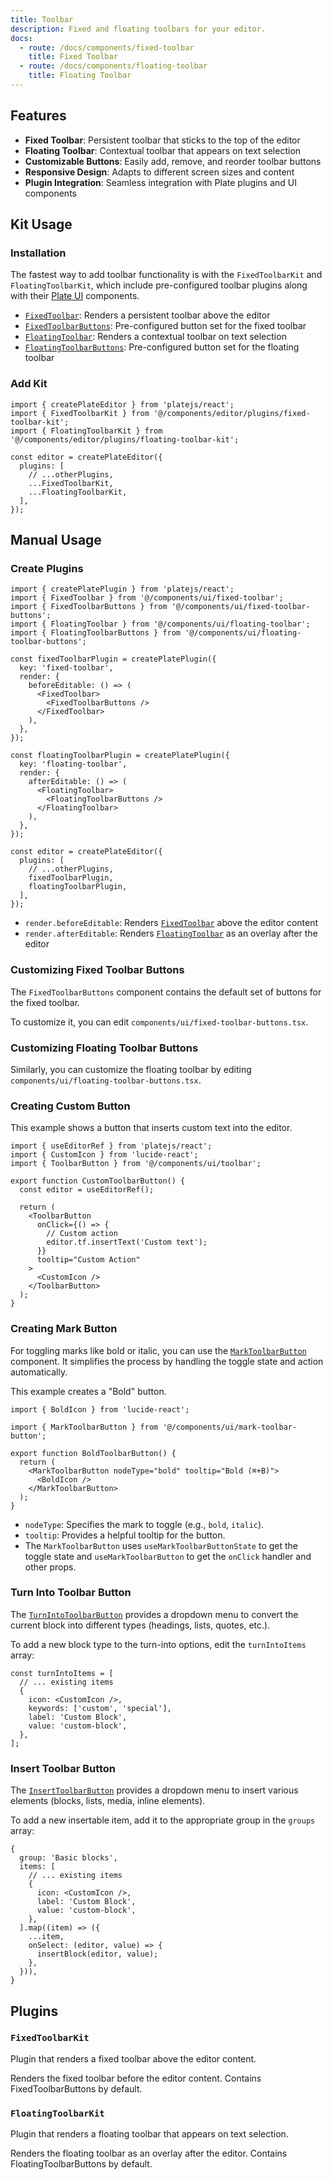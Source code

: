 ```yaml
---
title: Toolbar
description: Fixed and floating toolbars for your editor.
docs:
  - route: /docs/components/fixed-toolbar
    title: Fixed Toolbar
  - route: /docs/components/floating-toolbar
    title: Floating Toolbar
---
```


<ComponentPreview name="basic-nodes-demo" />

<PackageInfo>

## Features

- **Fixed Toolbar**: Persistent toolbar that sticks to the top of the editor
- **Floating Toolbar**: Contextual toolbar that appears on text selection
- **Customizable Buttons**: Easily add, remove, and reorder toolbar buttons
- **Responsive Design**: Adapts to different screen sizes and content
- **Plugin Integration**: Seamless integration with Plate plugins and UI components

</PackageInfo>

## Kit Usage

<Steps>

### Installation

The fastest way to add toolbar functionality is with the `FixedToolbarKit` and `FloatingToolbarKit`, which include pre-configured toolbar plugins along with their [Plate UI](/docs/installation/plate-ui) components.

<ComponentSource name="fixed-toolbar-kit" />
<ComponentSource name="floating-toolbar-kit" />

- [`FixedToolbar`](/docs/components/fixed-toolbar): Renders a persistent toolbar above the editor
- [`FixedToolbarButtons`](/docs/components/fixed-toolbar-buttons): Pre-configured button set for the fixed toolbar
- [`FloatingToolbar`](/docs/components/floating-toolbar): Renders a contextual toolbar on text selection
- [`FloatingToolbarButtons`](/docs/components/floating-toolbar-buttons): Pre-configured button set for the floating toolbar

### Add Kit

```tsx
import { createPlateEditor } from 'platejs/react';
import { FixedToolbarKit } from '@/components/editor/plugins/fixed-toolbar-kit';
import { FloatingToolbarKit } from '@/components/editor/plugins/floating-toolbar-kit';

const editor = createPlateEditor({
  plugins: [
    // ...otherPlugins,
    ...FixedToolbarKit,
    ...FloatingToolbarKit,
  ],
});
```

</Steps>

## Manual Usage

<Steps>

### Create Plugins

```tsx
import { createPlatePlugin } from 'platejs/react';
import { FixedToolbar } from '@/components/ui/fixed-toolbar';
import { FixedToolbarButtons } from '@/components/ui/fixed-toolbar-buttons';
import { FloatingToolbar } from '@/components/ui/floating-toolbar';
import { FloatingToolbarButtons } from '@/components/ui/floating-toolbar-buttons';

const fixedToolbarPlugin = createPlatePlugin({
  key: 'fixed-toolbar',
  render: {
    beforeEditable: () => (
      <FixedToolbar>
        <FixedToolbarButtons />
      </FixedToolbar>
    ),
  },
});

const floatingToolbarPlugin = createPlatePlugin({
  key: 'floating-toolbar',
  render: {
    afterEditable: () => (
      <FloatingToolbar>
        <FloatingToolbarButtons />
      </FloatingToolbar>
    ),
  },
});

const editor = createPlateEditor({
  plugins: [
    // ...otherPlugins,
    fixedToolbarPlugin,
    floatingToolbarPlugin,
  ],
});
```

- `render.beforeEditable`: Renders [`FixedToolbar`](/docs/components/fixed-toolbar) above the editor content
- `render.afterEditable`: Renders [`FloatingToolbar`](/docs/components/floating-toolbar) as an overlay after the editor

### Customizing Fixed Toolbar Buttons

The `FixedToolbarButtons` component contains the default set of buttons for the fixed toolbar.

<ComponentSource name="fixed-toolbar-buttons" />

To customize it, you can edit `components/ui/fixed-toolbar-buttons.tsx`.

### Customizing Floating Toolbar Buttons

Similarly, you can customize the floating toolbar by editing `components/ui/floating-toolbar-buttons.tsx`.

<ComponentSource name="floating-toolbar-buttons" />


### Creating Custom Button

This example shows a button that inserts custom text into the editor.

```tsx
import { useEditorRef } from 'platejs/react';
import { CustomIcon } from 'lucide-react';
import { ToolbarButton } from '@/components/ui/toolbar';

export function CustomToolbarButton() {
  const editor = useEditorRef();

  return (
    <ToolbarButton
      onClick={() => {
        // Custom action
        editor.tf.insertText('Custom text');
      }}
      tooltip="Custom Action"
    >
      <CustomIcon />
    </ToolbarButton>
  );
}
```

### Creating Mark Button

For toggling marks like bold or italic, you can use the [`MarkToolbarButton`](/docs/components/mark-toolbar-button) component. It simplifies the process by handling the toggle state and action automatically.

This example creates a "Bold" button.

```tsx
import { BoldIcon } from 'lucide-react';

import { MarkToolbarButton } from '@/components/ui/mark-toolbar-button';

export function BoldToolbarButton() {
  return (
    <MarkToolbarButton nodeType="bold" tooltip="Bold (⌘+B)">
      <BoldIcon />
    </MarkToolbarButton>
  );
}
```

- `nodeType`: Specifies the mark to toggle (e.g., `bold`, `italic`).
- `tooltip`: Provides a helpful tooltip for the button.
- The `MarkToolbarButton` uses `useMarkToolbarButtonState` to get the toggle state and `useMarkToolbarButton` to get the `onClick` handler and other props.

### Turn Into Toolbar Button

The [`TurnIntoToolbarButton`](/docs/components/turn-into-toolbar-button) provides a dropdown menu to convert the current block into different types (headings, lists, quotes, etc.).

<ComponentSource name="turn-into-toolbar-button" />

To add a new block type to the turn-into options, edit the `turnIntoItems` array:

```tsx
const turnIntoItems = [
  // ... existing items
  {
    icon: <CustomIcon />,
    keywords: ['custom', 'special'],
    label: 'Custom Block',
    value: 'custom-block',
  },
];
```

### Insert Toolbar Button

The [`InsertToolbarButton`](/docs/components/insert-toolbar-button) provides a dropdown menu to insert various elements (blocks, lists, media, inline elements).

<ComponentSource name="insert-toolbar-button" />

To add a new insertable item, add it to the appropriate group in the `groups` array:

```tsx
{
  group: 'Basic blocks',
  items: [
    // ... existing items
    {
      icon: <CustomIcon />,
      label: 'Custom Block',
      value: 'custom-block',
    },
  ].map((item) => ({
    ...item,
    onSelect: (editor, value) => {
      insertBlock(editor, value);
    },
  })),
}
```

</Steps>

## Plugins

### `FixedToolbarKit`

Plugin that renders a fixed toolbar above the editor content.

<API name="FixedToolbarKit">
<APIOptions>
  <APIItem name="render.beforeEditable" type="() => ReactNode">
    Renders the fixed toolbar before the editor content. Contains FixedToolbarButtons by default.
  </APIItem>
</APIOptions>
</API>

### `FloatingToolbarKit`

Plugin that renders a floating toolbar that appears on text selection.

<API name="FloatingToolbarKit">
<APIOptions>
  <APIItem name="render.afterEditable" type="() => ReactNode">
    Renders the floating toolbar as an overlay after the editor. Contains FloatingToolbarButtons by default.
  </APIItem>
</APIOptions>
</API> 